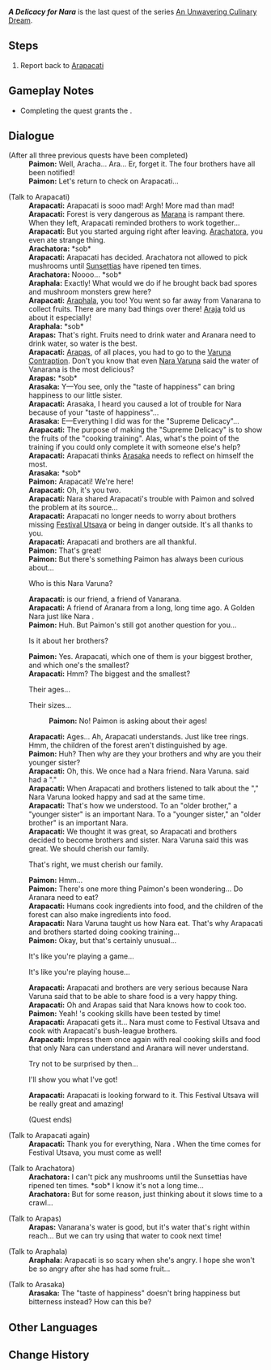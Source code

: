 {{Quest Infobox
|id            = 73013
|image         = World Quest A Delicacy for Nara.png
|type          = World
|chapter       = An Unwavering Culinary Dream
|part          = 3
|characters    = Arachatora; Arapacati; Arapas; Araphala; Arasaka; Paimon; Traveler
|startLocation = [[Vanarana (Subarea)]], [[Vanarana (Area)]], [[Sumeru]]
|region        = Sumeru
|area          = Vanarana (Area)
|subarea       = Vanarana (Subarea)
|prev          = Cooking, a Pleasant Memory
|prev2         = Cooking, the Aroma of Homecoming
|prev3         = Cooking, the Beauty of Sharing
|rewards       = Adventure EXP*300;Primogem*40;Mora*30,000;Hero's Wit*3
|rep           = Sumeru
|repAmt        = 20
|repOrder      = 478
|repTitle      = An Unwavering Culinary Dream
}}
'''''A Delicacy for Nara''''' is the last quest of the series [[An Unwavering Culinary Dream]].

==Steps==
# Report back to [[Arapacati]]

==Gameplay Notes==
* Completing the quest grants the {{Achievement|Master Chef: Vanarana}}.

==Dialogue==
{{Quest Description|You've helped Arapacati find all four brothers! Return to Vanarana now and look for Arapacati.}}
{{Dialogue Start}}
;(After all three previous quests have been completed)
:'''Paimon:''' Well, Aracha... Ara... Er, forget it. The four brothers have all been notified!
:'''Paimon:''' Let's return to check on Arapacati...

;(Talk to Arapacati)
:'''Arapacati:''' Arapacati is sooo mad! Argh! More mad than mad!
:'''Arapacati:''' Forest is very dangerous as [[Marana]] is rampant there. When they left, Arapacati reminded brothers to work together...
:'''Arapacati:''' But you started arguing right after leaving. [[Arachatora]], you even ate strange thing.
:'''Arachatora:''' *sob*
:'''Arapacati:''' Arapacati has decided. Arachatora not allowed to pick mushrooms until [[Sunsettia]]s have ripened ten times.
:'''Arachatora:''' Noooo... *sob*
:'''Araphala:''' Exactly! What would we do if he brought back bad spores and mushroom monsters grew here?
:'''Arapacati:''' [[Araphala]], you too! You went so far away from Vanarana to collect fruits. There are many bad things over there! [[Araja]] told us about it especially!
:'''Araphala:''' *sob*
:'''Arapas:''' That's right. Fruits need to drink water and Aranara need to drink water, so water is the best.
:'''Arapacati:''' [[Arapas]], of all places, you had to go to the [[Varuna Contraption]]. Don't you know that even [[Nara Varuna]] said the water of Vanarana is the most delicious?
:'''Arapas:''' *sob*
:'''Arasaka:''' Y&mdash;You see, only the "taste of happiness" can bring happiness to our little sister.
:'''Arapacati:''' Arasaka, I heard you caused a lot of trouble for Nara {{Traveler}} because of your "taste of happiness"...
:'''Arasaka:''' E&mdash;Everything I did was for the "Supreme Delicacy"...
:'''Arapacati:''' The purpose of making the "Supreme Delicacy" is to show the fruits of the "cooking training". Alas, what's the point of the training if you could only complete it with someone else's help?
:'''Arapacati:''' Arapacati thinks [[Arasaka]] needs to reflect on himself the most.
:'''Arasaka:''' *sob*
:'''Paimon:''' Arapacati! We're here!
:'''Arapacati:''' Oh, it's you two.
:'''Arapacati:''' Nara {{Traveler}} shared Arapacati's trouble with Paimon and solved the problem at its source...
:'''Arapacati:''' Arapacati no longer needs to worry about brothers missing [[Festival Utsava]] or being in danger outside. It's all thanks to you.
:'''Arapacati:''' Arapacati and brothers are all thankful.
:'''Paimon:''' That's great!
:'''Paimon:''' But there's something Paimon has always been curious about...
:{{DIcon}} Who is this Nara Varuna?
:'''Arapacati:''' {{MC|m=She|f=He}} is our friend, a friend of Vanarana.
:'''Arapacati:''' A friend of Aranara from a long, long time ago. A Golden Nara just like Nara {{Traveler}}.
:'''Paimon:''' Huh. But Paimon's still got another question for you...
:{{DIcon}} Is it about her brothers?
:'''Paimon:''' Yes. Arapacati, which one of them is your biggest brother, and which one's the smallest?
:'''Arapacati:''' Hmm? The biggest and the smallest?
:{{DIcon}} Their ages...
:{{DIcon}} Their sizes...
::'''Paimon:''' No! Paimon is asking about their ages!
:'''Arapacati:''' Ages... Ah, Arapacati understands. Just like tree rings. Hmm, the children of the forest aren't distinguished by age.
:'''Paimon:''' Huh? Then why are they your brothers and why are you their younger sister?
:'''Arapacati:''' Oh, this. We once had a Nara friend. Nara Varuna. {{MC|m=She|f=He}} said {{MC|m=she|f=he}} had a "{{MC|m=brother|f=sister}}."
:'''Arapacati:''' When Arapacati and brothers listened to {{MC|m=her|f=him}} talk about the "{{MC|m=brother|f=sister}}," Nara Varuna looked happy and sad at the same time.
:'''Arapacati:''' That's how we understood. To an "older brother," a "younger sister" is an important Nara. To a "younger sister," an "older brother" is an important Nara.
:'''Arapacati:''' We thought it was great, so Arapacati and brothers decided to become brothers and sister. Nara Varuna said this was great. We should cherish our family.
:{{DIcon}} That's right, we must cherish our family.
:'''Paimon:''' Hmm...
:'''Paimon:''' There's one more thing Paimon's been wondering... Do Aranara need to eat?
:'''Arapacati:''' Humans cook ingredients into food, and the children of the forest can also make ingredients into food.
:'''Arapacati:''' Nara Varuna taught us how Nara eat. That's why Arapacati and brothers started doing cooking training...
:'''Paimon:''' Okay, but that's certainly unusual...
:{{DIcon}} It's like you're playing a game...
:{{DIcon}} It's like you're playing house...
:'''Arapacati:''' Arapacati and brothers are very serious because Nara Varuna said that to be able to share food is a very happy thing.
:'''Arapacati:''' Oh and Arapas said that Nara {{Traveler}} knows how to cook too.
:'''Paimon:''' Yeah! {{Traveler}}'s cooking skills have been tested by time!
:'''Arapacati:''' Arapacati gets it... Nara {{Traveler}} must come to Festival Utsava and cook with Arapacati's bush-league brothers.
:'''Arapacati:''' Impress them once again with real cooking skills and food that only Nara can understand and Aranara will never understand.
:{{DIcon}} Try not to be surprised by then...
:{{DIcon}} I'll show you what I've got!
:'''Arapacati:''' Arapacati is looking forward to it. This Festival Utsava will be really great and amazing!
:;(Quest ends)

<!-- How to trigger the below dialogue? They show the regular NPC dialogue upon the completion of this quest. -->
;(Talk to Arapacati again)
:'''Arapacati:''' Thank you for everything, Nara {{Traveler}}. When the time comes for Festival Utsava, you must come as well!

;(Talk to Arachatora)
:'''Arachatora:''' I can't pick any mushrooms until the Sunsettias have ripened ten times. *sob* I know it's not a long time...
:'''Arachatora:''' But for some reason, just thinking about it slows time to a crawl...

;(Talk to Arapas)
:'''Arapas:''' Vanarana's water is good, but it's water that's right within reach... But we can try using that water to cook next time!

;(Talk to Araphala)
:'''Araphala:''' Arapacati is so scary when she's angry. I hope she won't be so angry after she has had some fruit...

;(Talk to Arasaka)
:'''Arasaka:''' The "taste of happiness" doesn't bring happiness but bitterness instead? How can this be?
{{Dialogue End}}

==Other Languages==
{{Other Languages
|en      = A Delicacy for Nara
|zhs     = 为那菈献上珍馐
|zhs_rm  = Wèi Nàlā Xiànshàng Zhēnxiū
|zht     = 為那菈獻上珍饈
|zht_rm  = Wèi Nàlā Xiànshàng Zhēnxiū
|zh_tl   = A Delicacy Offered to Nara
|ja      = ナラに佳肴を
|ja_rm   = Nara ni Kakou wo
|ja_tl   = A Delicacy for Nara
|ko      = 나라를 위해 진수성찬을
|ko_tl   = A Sumptuous Feast for Nara
|es      = Un manjar supremo para los nara
|es_tl   = A Supreme Delicacy for Nara
|fr      = Des délices pour les naras
|fr_tl   = Delicacies for Nara
|ru      = Преподнесите нарам лакомства
|ru_tl   = Present Delicacies to Nara
|th      = มอบอาหารล้ำค่าให้ Nara
|th_rm   = Mop A-han Lamkha hai Nara
|th_tl   = A Delicacy for Nara
|vi      = Dâng Món Ngon Cho Nara
|vi_tl   = Offer Delicacy to Nara
|de      = Biete den Nara Delikatessen an.
|de_tl   = Offer the Nara Delicacies.
|id      = Sajian yang Nikmat untuk Nara
|id_tl   = A Delicious Meal for Nara
|pt      = Iguarias para os Nara
|pt_tl   = 
|tr      = Naralar İçin Bir Ziyafet
|tr_tl   = 
|it      = Una prelibatezza per Nara
|it_tl   = A Delicacy for Nara
}}

==Change History==
{{Change History|3.0}}